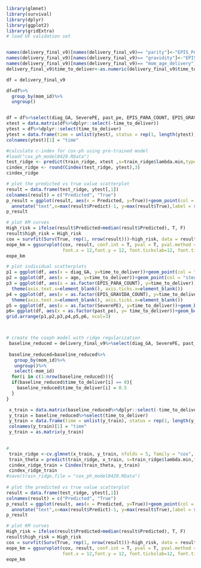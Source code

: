 ```r
library(glmnet)
library(survival)
library(dplyr)
library(ggplot2)
library(gridExtra)
# load UF validation set 


names(delivery_final_v9)[names(delivery_final_v9)== "parity"]<-"EPIS_PARA_COUNT"
names(delivery_final_v9)[names(delivery_final_v9)== "gravidity"]<-"EPIS_GRAVIDA_COUNT"
names(delivery_final_v9)[names(delivery_final_v9)== "mom_age_delivery"]<-"age"
delivery_final_v9$time_to_deliver<-as.numeric(delivery_final_v9$time_to_deliver)

df = delivery_final_v9

df=df%>%
  group_by(mom_id)%>%
  ungroup()


df = df%>%select(diag_GA, SeverePE, past_pe, EPIS_PARA_COUNT, EPIS_GRAVIDA_COUNT, age, time_to_deliver)
xtest = data.matrix(df%>%dplyr::select(-time_to_deliver))
ytest = df%>%dplyr::select(time_to_deliver)
ytest = data.frame(time = unlist(ytest), status = rep(1, length(ytest)))
colnames(ytest)[1] = "time"

#calculate c-index for cox-ph using pre-trained model
#load("cox_ph_model0420.RData")
test_ridge <- predict(train_ridge, xtest ,s=train_ridge$lambda.min,type='link')
cindex_ridge <- round(Cindex(test_ridge, ytest),3)
cindex_ridge

# plot the predicted vs true value scatterplot
result = data.frame(test_ridge, ytest[,1])
colnames(result) = c("Predicted", "True")
p_result = ggplot(result, aes(x = Predicted, y=True))+geom_point(col = "steelblue")+
  annotate("text",x=max(result$Predict)-1, y=max(result$True),label = sprintf("c-index:%f", cindex_ridge))
p_result

# plot KM curves
High_risk = ifelse(result$Predicted>median(result$Predicted), T, F)
result$high_risk = High_risk
cox = survfit(Surv(True, rep(1, nrow(result)))~high_risk, data = result)
eope_km = ggsurvplot(cox, result, conf.int = T, pval = T, pval.method = T, pval.size = 4, pval.coord = c(70, 0.7), pval.method.coord = c(70, 0.8),
                     font.x = 12,font.y = 12, font.tickslab=12, font.title = 9, font.legend = 12,xlab = NULL)
eope_km

# plot individual scatterplots
p1 = ggplot(df, aes(x = diag_GA, y=time_to_deliver))+geom_point(col = "steelblue", size = 0.5)
p2 = ggplot(df, aes(x = age, y=time_to_deliver))+geom_point(col = "steelblue", size = 0.5)
p3 = ggplot(df, aes(x = as.factor(EPIS_PARA_COUNT), y=time_to_deliver))+geom_violin(col = "steelblue")+
  theme(axis.text.x=element_blank(), axis.ticks.x=element_blank())
p4 = ggplot(df, aes(x = as.factor(EPIS_GRAVIDA_COUNT), y=time_to_deliver))+geom_violin(col = "steelblue")+
  theme(axis.text.x=element_blank(), axis.ticks.x=element_blank())
p5 = ggplot(df, aes(x = as.factor(SeverePE), y=time_to_deliver))+geom_boxplot(fill = "steelblue")
p6= ggplot(df, aes(x = as.factor(past_pe), y= time_to_deliver))+geom_boxplot(fill = "steelblue")
grid.arrange(p1,p2,p3,p4,p5,p6, ncol=3)



# create the coxph model with ridge regularization
 baseline_reduced = delivery_final_v9%>%select(diag_GA, SeverePE, past_pe, EPIS_PARA_COUNT, EPIS_GRAVIDA_COUNT, age, time_to_deliver)
 
 baseline_reduced=baseline_reduced%>%
   group_by(mom_id)%>%
   ungroup()%>%
   select(-mom_id)
  for(i in c(1:nrow(baseline_reduced))){
  if(baseline_reduced$time_to_deliver[i] == 0){
    baseline_reduced$time_to_deliver[i] = 0.5
  }
}

 x_train = data.matrix(baseline_reduced%>%dplyr::select(-time_to_deliver))
 y_train = baseline_reduced%>%select(time_to_deliver)
 y_train = data.frame(time = unlist(y_train), status = rep(1, length(y_train)))
 colnames(y_train)[1] = "time"
 y_train = as.matrix(y_train)
 

# 
 train_ridge <-cv.glmnet(x_train, y_train, nfolds = 5, family = "cox", alpha = 0)
 train_theta = predict(train_ridge, x_train, s=train_ridge$lambda.min,type='link')
 cindex_ridge_train = Cindex(train_theta, y_train)
 cindex_ridge_train
#save(train_ridge,file = "cox_ph_model0420.RData")
 
# plot the predicted vs true value scatterplot
result = data.frame(test_ridge, ytest[,1])
colnames(result) = c("Predicted", "True")
p_result = ggplot(result, aes(x = Predicted, y=True))+geom_point(col = "steelblue")+
  annotate("text",x=max(result$Predict)-1, y=max(result$True),label = sprintf("c-index:%f", cindex_ridge))
p_result

# plot KM curves
High_risk = ifelse(result$Predicted>median(result$Predicted), T, F)
result$high_risk = High_risk
cox = survfit(Surv(True, rep(1, nrow(result)))~high_risk, data = result)
eope_km = ggsurvplot(cox, result, conf.int = T, pval = T, pval.method = T, pval.size = 4, pval.coord = c(70, 0.7), pval.method.coord = c(70, 0.8),
                     font.x = 12,font.y = 12, font.tickslab=12, font.title = 9, font.legend = 12,xlab = NULL)
eope_km

```
